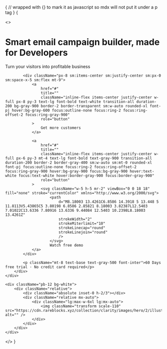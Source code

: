 {
// wrapped with {} to mark it as javascript so mdx will not put it under a p tag
}
{

<>
    <div className="px-4 mx-auto max-w-7xl sm:px-6 lg:px-8">
        <div className="max-w-2xl mx-auto text-center">
            <h1 className="px-6 text-lg text-gray-600 font-inter">Smart email campaign builder, made for Developers</h1>
            <p className="mt-5 text-4xl font-bold leading-tight text-gray-900 sm:leading-tight sm:text-5xl lg:text-6xl lg:leading-tight font-pj">
                Turn your visitors into profitable
                <span className="relative inline-flex sm:inline">
                    <span className="bg-gradient-to-r from-[#44BCFF] via-[#FF44EC] to-[#FF675E] blur-lg filter opacity-30 w-full h-full absolute inset-0"></span>
                    <span className="relative"> business </span>
                </span>
            </p>

            <div className="px-8 sm:items-center sm:justify-center sm:px-0 sm:space-x-5 sm:flex mt-9">
                <a
                    href="#"
                    title=""
                    className="inline-flex items-center justify-center w-full px-8 py-3 text-lg font-bold text-white transition-all duration-200 bg-gray-900 border-2 border-transparent sm:w-auto rounded-xl font-pj hover:bg-gray-600 focus:outline-none focus:ring-2 focus:ring-offset-2 focus:ring-gray-900"
                    role="button"
                >
                    Get more customers
                </a>

                <a
                    href="#"
                    title=""
                    className="inline-flex items-center justify-center w-full px-6 py-3 mt-4 text-lg font-bold text-gray-900 transition-all duration-200 border-2 border-gray-400 sm:w-auto sm:mt-0 rounded-xl font-pj focus:outline-none focus:ring-2 focus:ring-offset-2 focus:ring-gray-900 hover:bg-gray-900 focus:bg-gray-900 hover:text-white focus:text-white hover:border-gray-900 focus:border-gray-900"
                    role="button"
                >
                    <svg className="w-5 h-5 mr-2" viewBox="0 0 18 18" fill="none" stroke="currentColor" xmlns="http://www.w3.org/2000/svg">
                        <path
                            d="M8.18003 13.4261C6.8586 14.3918 5 13.448 5 11.8113V5.43865C5 3.80198 6.8586 2.85821 8.18003 3.82387L12.5403 7.01022C13.6336 7.80916 13.6336 9.44084 12.5403 10.2398L8.18003 13.4261Z"
                            strokeWidth="2"
                            strokeMiterlimit="10"
                            strokeLinecap="round"
                            strokeLinejoin="round"
                            />
                        </svg>
                        Watch free demo
                </a>
            </div>

            <p className="mt-8 text-base text-gray-500 font-inter">60 Days free trial · No credit card required</p>
        </div>
    </div>

    <div className="pb-12 bg-white">
        <div className="relative">
            <div className="absolute inset-0 h-2/3"></div>
            <div className="relative mx-auto">
                <div className="lg:max-w-6xl lg:mx-auto">
                    <img className="transform scale-110" src="https://cdn.rareblocks.xyz/collection/clarity/images/hero/2/illustration.png" alt="" />
                </div>
            </div>
        </div>
    </div>
</>
}
